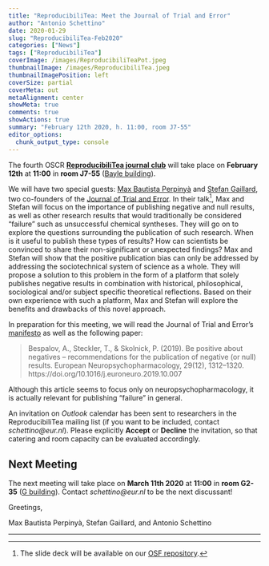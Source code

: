 ```yaml
---
title: "ReproducibiliTea: Meet the Journal of Trial and Error"
author: "Antonio Schettino"
date: 2020-01-29
slug: "ReproducibiliTea-Feb2020"
categories: ["News"]
tags: ["ReproducibiliTea"]
coverImage: /images/ReproducibiliTeaPot.jpeg
thumbnailImage: /images/ReproducibiliTea.jpeg
thumbnailImagePosition: left
coverSize: partial
coverMeta: out
metaAlignment: center
showMeta: true
comments: true
showActions: true
summary: "February 12th 2020, h. 11:00, room J7-55"
editor_options: 
  chunk_output_type: console
---
```


The fourth OSCR [**ReproducibiliTea journal club**](https://www.openscience-rotterdam.com/2019/10/announcement-reproducibilitea/) will take place on **February 12th** at **11:00** in **room J7-55** ([Bayle building](https://www.eur.nl/en/campus/locations/spaces/bayle-building)).

We will have two special guests: [Max Bautista Perpinyà](https://twitter.com/oliviodare) and [Stefan Gaillard](https://twitter.com/sdmgaillard), two co-founders of the [Journal of Trial and Error](https://www.jtrialerror.com/). In their talk[^1], Max and Stefan will focus on the importance of publishing negative and null results, as well as other research results that would traditionally be considered "failure" such as unsuccessful chemical syntheses. They will go on to explore the questions surrounding the publication of such research. When is it useful to publish these types of results? How can scientists be convinced to share their non-significant or unexpected findings? Max and Stefan will show that the positive publication bias can only be addressed by addressing the sociotechnical system of science as a whole. They will propose a solution to this problem in the form of a platform that solely publishes negative results in combination with historical, philosophical, sociological and/or subject specific theoretical reflections. Based on their own experience with such a platform, Max and Stefan will explore the benefits and drawbacks of this novel approach.

In preparation for this meeting, we will read the Journal of Trial and Error's [manifesto](https://www.jtrialerror.com/the-manifesto-for-trial-and-error-in-science/) as well as the following paper:

> Bespalov, A., Steckler, T., & Skolnick, P. (2019). Be positive about negatives – recommendations for the publication of negative (or null) results. European Neuropsychopharmacology, 29(12), 1312–1320. https://doi.org/10.1016/j.euroneuro.2019.10.007

Although this article seems to focus only on neuropsychopharmacology, it is actually relevant for publishing "failure" in general.

An invitation on _Outlook_ calendar has been sent to researchers in the ReproducibiliTea mailing list (if you want to be included, contact _schettino@eur.nl_). Please explicitly **Accept** or **Decline** the invitation, so that catering and room capacity can be evaluated accordingly.

## Next Meeting

The next meeting will take place on **March 11th 2020** at **11:00** in **room G2-35** ([G building](https://www.eur.nl/en/campus/locations/spaces/g-building)). Contact _schettino@eur.nl_ to be the next discussant!

Greetings,

Max Bautista Perpinyà, Stefan Gaillard, and Antonio Schettino

***

[^1]: The slide deck will be available on our [OSF repository](https://osf.io/yk9pf/).


